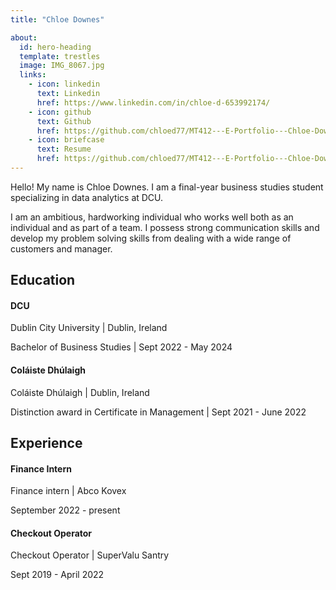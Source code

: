 ```yaml
---
title: "Chloe Downes"

about:
  id: hero-heading
  template: trestles
  image: IMG_8067.jpg
  links:
    - icon: linkedin
      text: Linkedin
      href: https://www.linkedin.com/in/chloe-d-653992174/
    - icon: github
      text: Github
      href: https://github.com/chloed77/MT412---E-Portfolio---Chloe-Downes
    - icon: briefcase
      text: Resume
      href: https://github.com/chloed77/MT412---E-Portfolio---Chloe-Downes/blob/0c80963c336fb0e2b0a5a62e2798a0cacb047392/CV.pdf
---
```


:::{#hero-heading}

Hello! My name is Chloe Downes. I am a final-year business studies student specializing in data analytics at DCU. 

I am an ambitious, hardworking individual who works well both as an individual and as part of a team. I possess strong communication skills and develop my problem solving skills from dealing with a wide range of customers and manager.

## Education

#### DCU 
Dublin City University | Dublin, Ireland

Bachelor of Business Studies | Sept 2022 - May 2024

#### Coláiste Dhúlaigh
Coláiste Dhúlaigh | Dublin, Ireland

Distinction award in Certificate in Management | Sept 2021 - June 2022

## Experience

#### Finance Intern
Finance intern | Abco Kovex 

September 2022 - present


#### Checkout Operator

Checkout Operator | SuperValu Santry 

Sept 2019 - April 2022

:::

